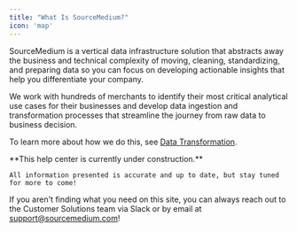 ```yaml
---
title: "What Is SourceMedium?"
icon: 'map'
---
```


SourceMedium is a vertical data infrastructure solution that abstracts away the business and technical complexity 
of moving, cleaning, standardizing, and preparing data so you can focus on developing actionable insights that help 
you differentiate your company.

We work with hundreds of merchants to identify their most critical analytical use cases for their businesses and develop 
data ingestion and transformation processes that streamline the journey from raw data to business decision.

To learn more about how we do this, see [Data Transformation](/data-transformations/philosophy).

<Note>
    **This help center is currently under construction.**
    
    All information presented is accurate and up to date, but stay tuned for more to come!
</Note>

<CardGroup cols={2}>
  <Card title="Onboarding & Implementation" icon="play" icontype="duotone" href="/onboarding/getting-started/getting-started-checklist">
  </Card>
  <Card title="Cold Start Guide" icon="play" icontype="duotone" href="/help-center/faq/cold-start-guide-home">
  </Card>
  <Card title="Data Integrations" icon="link" icontype="duotone" href="/data-inputs/platform-integration-instructions/all-available-integrations">
  </Card>
  <Card title="Configuration Sheet Tutorials" icon="flask-vial" icontype="duotone" href="/data-inputs/configuration-sheet">
  </Card>
  <Card title="What Is Data Transformation?" icon="block-question" icontype="duotone" href="/data-transformations/philosophy">
  </Card>
  <Card title="Module Overviews" icon="chart-simple" icontype="duotone" href="/onboarding/report-docs">
  </Card>
</CardGroup>

If you aren't finding what you need on this site, you can always reach out to the Customer Solutions team via Slack or by email at support@sourcemedium.com!
